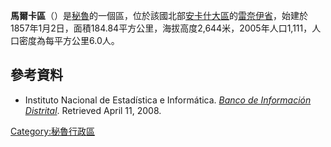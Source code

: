 {{Distinguish2|[[索馬利亞|索馬利亞]][[下謝貝利州|下謝貝利州]]的[[馬爾卡區_(索馬利亞)|馬爾卡區]]}}
{{Infobox settlement
<!-- See Template:Infobox settlement for additional fields and descriptions -->
| name                    = 馬爾卡區
| native_name             = 
| native_name_lang        = es<!-- ISO 639-2 code e.g. "es" for Spanish -->
| settlement_type         = {{tsl|en|Districts of Peru|祕魯的區|區}}
| image_skyline           = Plazuela Marca.JPG
| image_alt               = 
| image_caption           = 
| image_flag              =  
| flag_alt                = 
| image_shield            = 
| shield_alt              = 
| nickname                = 
| image_map               = 
| mapsize                 = frameless
| map_alt                 = 
| map_caption             = 馬爾卡區在祕魯[[雷奈伊省|雷奈伊省]]的位置
| coordinates             = 
| coor_pinpoint           = 
| coordinates_footnotes   = 
| subdivision_type        = [[世界政區索引|國家]]
| subdivision_name        = {{flag|Peru}}
| subdivision_type1       = [[秘魯大區|大區]]
| subdivision_name1       = [[安卡什大區|安卡什大區]]
| subdivision_type2       = [[秘魯省份|秘魯省份]]
| subdivision_name2       = [[雷奈伊省|雷奈伊省]]
| parts_type              = [[行政区划|區域行政實體]]
| parts_style             = para
| p1                      = 
| established_title       = Founded
| established_date        = 1857年1月2日
| seat_type               = 首府
| seat                    = 馬爾卡
| leader_party            = 
| leader_title            = [[Mayor|Mayor]]
| leader_name             = Zenon Dionicio Cubillas Zolano
| unit_pref               = Metric<!-- or US or UK -->
| area_footnotes          = 
| area_total_km2          = 184.84
| area_note               = 
| elevation_footnotes     = 
| elevation_m             = 2644
| population_footnotes    = 
| population_total        = 1111
| population_as_of        = {{tsl|en|Peru 2005 Census|祕魯2005年人口普查}}
| population_density_km2  = auto
| population_note         = 
| timezone1               = [[秘魯時間|秘魯時間]]（PET）
| utc_offset1             = -5
| blank_name_sec1         = [[UBIGEO|UBIGEO]]
| blank_info_sec1         = 021706
| website                 = 
| footnotes               = 
}}

'''馬爾卡區'''（{{lang-es|Distrito de Marca}}）是[[秘魯|秘魯]]的一個區，位於該國北部[[安卡什大區|安卡什大區]]的[[雷奈伊省|雷奈伊省]]，始建於1857年1月2日，面積184.84平方公里，海拔高度2,644米，2005年人口1,111，人口密度為每平方公里6.0人。

==參考資料==
*{{es icon}} Instituto Nacional de Estadística e Informática. ''[https://web.archive.org/web/20080423164200/http://desa.inei.gob.pe/mapas/bid/ Banco de Información Distrital]''. Retrieved April 11, 2008.

{{coord|10|04|59|S|77|30|00|W|type:adm3rd_source:kolossus-itwiki|display=title}}

{{Peru-geo-stub}}
[[Category:秘魯行政區|Category:秘魯行政區]]